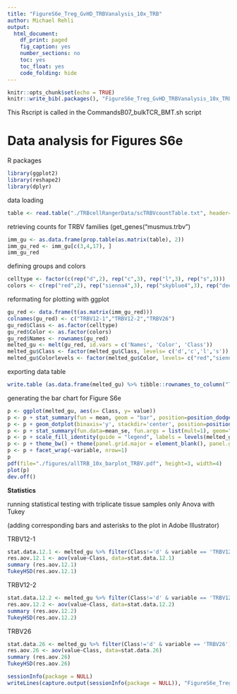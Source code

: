 ```yaml
---
title: "FigureS6e_Treg_GvHD_TRBVanalysis_10x_TRB"
author: Michael Rehli
output: 
  html_document:
    df_print: paged
    fig_caption: yes
    number_sections: no
    toc: yes
    toc_float: yes
    code_folding: hide
---
```


```r
knitr::opts_chunk$set(echo = TRUE)
knitr::write_bib(.packages(), "FigureS6e_Treg_GvHD_TRBVanalysis_10x_TRB.packages.bib")
```

This Rscript is called in the CommandsB07_bulkTCR_BMT.sh script

# Data analysis for Figures S6e


R packages

```r
library(ggplot2)
library(reshape2)
library(dplyr)
```

data loading

```r
table <- read.table("./TRBcellRangerData/scTRBVcountTable.txt", header=T, sep="\t", row.names="vGene")
```

retrieving counts for TRBV families (get_genes("musmus.trbv")

```r
imm_gu <- as.data.frame(prop.table(as.matrix(table), 2))
imm_gu_red <- imm_gu[c(3,4,17), ]
imm_gu_red
```

defining groups and colors

```r
celltype <- factor(c(rep("d",2), rep("c",3), rep("l",3), rep("s",3)))
colors <- c(rep("red",2), rep("sienna4",3), rep("skyblue4",3), rep("deeppink",3))
```

reformating for plotting with ggplot

```r
gu_red <- data.frame(t(as.matrix(imm_gu_red)))
colnames(gu_red) <- c("TRBV12-1","TRBV12-2","TRBV26")
gu_red$Class <- as.factor(celltype)
gu_red$Color <- as.factor(colors)
gu_red$Names <- rownames(gu_red)
melted_gu <- melt(gu_red, id.vars = c('Names', 'Color', 'Class'))
melted_gu$Class <- factor(melted_gu$Class, levels= c('d','c','l','s'))
melted_gu$Colorlevels <- factor(melted_gu$Color, levels= c("red","sienna4","skyblue4","deeppink"))
```

exporting data table
```r
write.table (as.data.frame(melted_gu) %>% tibble::rownames_to_column("TRVB"), file = "./figures/allTRB_10x_barplot_TRBV_sourceData.txt", sep = "\t", row.names = FALSE, col.names = TRUE, quote = FALSE)

```



generating the bar chart for Figure S6e

```r
p <- ggplot(melted_gu, aes(x= Class, y= value))
p <- p + stat_summary(fun = mean, geom = "bar", position=position_dodge(.9), aes(fill=Color))
p <- p + geom_dotplot(binaxis='y', stackdir='center', position=position_dodge(.9), dotsize=3,  stackratio = 1, binwidth=.0025,  aes(fill=Color), show.legend=T) 
p <- p + stat_summary(fun.data=mean_se, fun.args = list(mult=1), geom="errorbar", color="black", size=0.5, width = 0.6, position=position_dodge(.9))
p <- p + scale_fill_identity(guide = "legend", labels = levels(melted_gu$Class), breaks = levels(melted_gu$Colorlevels)) + scale_y_continuous(limits = c(0, .2), expand = c(0, 0))
p <- p + theme_bw() + theme(panel.grid.major = element_blank(), panel.grid.minor = element_blank(), axis.text.x = element_text(angle = 90, vjust=0.5, hjust=1), text = element_text(size = 12))
p <- p + facet_wrap(~variable, nrow=1)
p
pdf(file="./figures/allTRB_10x_barplot_TRBV.pdf", height=3, width=4)
plot(p)
dev.off()
```


**Statistics**

running statistical testing with triplicate tissue samples only
Anova with Tukey

(adding corresponding bars and asterisks to the plot in Adobe Illustrator)


TRBV12-1
```r
stat.data.12.1 <- melted_gu %>% filter(Class!='d' & variable == 'TRBV12-1') 
res.aov.12.1 <- aov(value~Class, data=stat.data.12.1)
summary (res.aov.12.1)
TukeyHSD(res.aov.12.1)
```

TRBV12-2
```r
stat.data.12.2 <- melted_gu %>% filter(Class!='d' & variable == 'TRBV12-2') 
res.aov.12.2 <- aov(value~Class, data=stat.data.12.2)
summary (res.aov.12.2)
TukeyHSD(res.aov.12.2)
```

TRBV26
```r
stat.data.26 <- melted_gu %>% filter(Class!='d' & variable == 'TRBV26') 
res.aov.26 <- aov(value~Class, data=stat.data.26)
summary (res.aov.26)
TukeyHSD(res.aov.26)
```







```r
sessionInfo(package = NULL)
writeLines(capture.output(sessionInfo(package = NULL)), "FigureS6e_Treg_GvHD_TRBVanalysis_10x_TRB_SessionInfo.txt")
```



